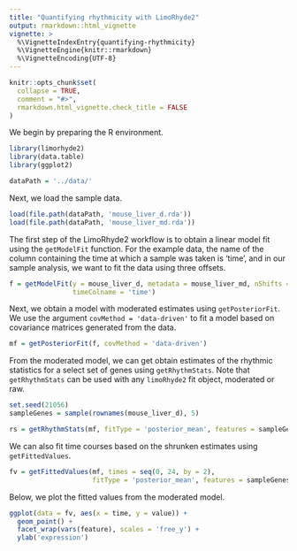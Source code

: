 ```yaml
---
title: "Quantifying rhythmicity with LimoRhyde2"
output: rmarkdown::html_vignette
vignette: >
  %\VignetteIndexEntry{quantifying-rhythmicity}
  %\VignetteEngine{knitr::rmarkdown}
  %\VignetteEncoding{UTF-8}
---
```


```r
knitr::opts_chunk$set(
  collapse = TRUE,
  comment = "#>",
  rmarkdown.html_vignette.check_title = FALSE
)
```

We begin by preparing the R environment.

```r
library(limorhyde2)
library(data.table)
library(ggplot2)

dataPath = '../data/'
```
Next, we load the sample data.

```r
load(file.path(dataPath, 'mouse_liver_d.rda'))
load(file.path(dataPath, 'mouse_liver_md.rda'))
```

The first step of the LimoRhyde2 workflow is to obtain a linear model fit using the
`getModelFit` function. For the example data, the name of the column containing 
the time at which a sample was taken is 'time', and in our sample analysis,
we want to fit the data using three offsets.

```r
f = getModelFit(y = mouse_liver_d, metadata = mouse_liver_md, nShifts = 3, 
                timeColname = 'time')
```

Next, we obtain a model with moderated estimates using `getPosteriorFit`. We use
the argument `covMethod = 'data-driven'` to fit a model based on covariance matrices
generated from the data.

```r
mf = getPosteriorFit(f, covMethod = 'data-driven')
```

From the moderated model, we can get obtain estimates of the rhythmic statistics
for a select set of genes using `getRhythmStats`. Note that `getRhythmStats` can
be used with any `limoRhyde2` fit object, moderated or raw.

```r
set.seed(21056)
sampleGenes = sample(rownames(mouse_liver_d), 5)

rs = getRhythmStats(mf, fitType = 'posterior_mean', features = sampleGenes)
```

We can also fit time courses based on the shrunken estimates using `getFittedValues`.

```r
fv = getFittedValues(mf, times = seq(0, 24, by = 2), 
                     fitType = 'posterior_mean', features = sampleGenes)
```

Below, we plot the fitted values from the moderated model.

```r

ggplot(data = fv, aes(x = time, y = value)) +
  geom_point() +
  facet_wrap(vars(feature), scales = 'free_y') +
  ylab('expression')

```